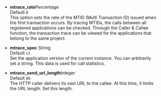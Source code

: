 -   **mtrace_rate**<span class='type'>Percentage</span><br/>
      Default `0`<br/>
      This option sets the rate of the MTID (Multi Transaction ID) issued when the first transaction occurs. By tracing MTIDs, the calls between all registered applications can be checked. Through the Caller & Callee function, the transaction trace can be viewed for the applications that belong to the same project.

-   **mtrace_spec** <span class='type'>String</span><br/>
      Default `v1`<br/>
      Set the application version of the current instance. You can arbitrarily set a string. This data is used for call statistics.

-   **mtrace_send_url_length**<span class='type'>Integer</span><br/>
      Default `80`<br/>
      The HTTP caller delivers its own URL to the callee. At this time, it limits the URL length. Set this length.
